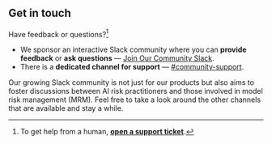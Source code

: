 ::: {.column-screen}

## Get in touch

Have feedback or questions?^[To get help from a human, [**open a support ticket**](/support/support.qmd#open-a-support-ticket).] 

   - We sponsor an interactive Slack community where you can **provide feedback** or **ask questions** — [Join Our Community Slack](/about/contributing/join-community.qmd){target="_blank"}.
   - There is a **dedicated channel for support** — [#community-support](https://validmind.slack.com/archives/C05FUFY9C4S). 

Our growing Slack community is not just for our products but also aims to foster discussions between AI risk practitioners and those involved in model risk management (MRM). Feel free to take a look around the other channels that are available and stay a while. 

:::
